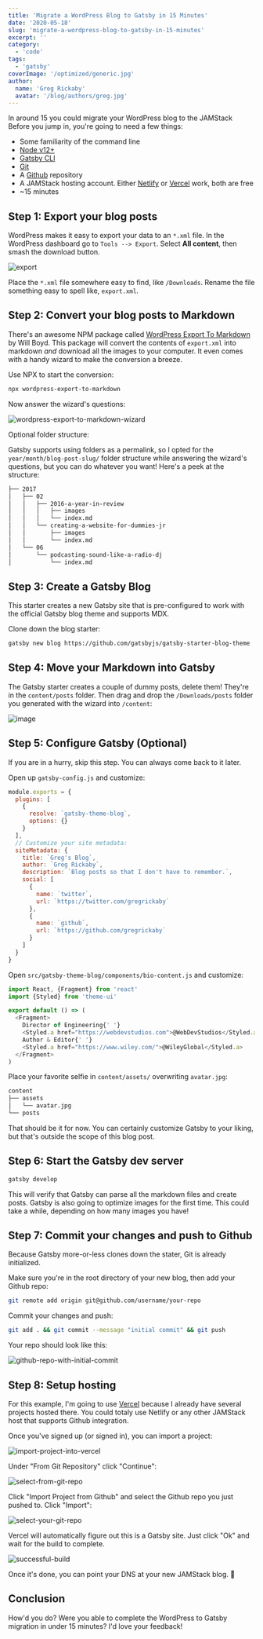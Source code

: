 ```yaml
---
title: 'Migrate a WordPress Blog to Gatsby in 15 Minutes'
date: '2020-05-18'
slug: 'migrate-a-wordpress-blog-to-gatsby-in-15-minutes'
excerpt: ''
category:
  - 'code'
tags:
  - 'gatsby'
coverImage: '/optimized/generic.jpg'
author:
  name: 'Greg Rickaby'
  avatar: '/blog/authors/greg.jpg'
---
```


In around 15 you could migrate your WordPress blog to the JAMStack Before you jump in, you're going to need a few things:

- Some familiarity of the command line
- [Node v12+](https://nodejs.org)
- [Gatsby CLI](https://www.gatsbyjs.org/docs/gatsby-cli/)
- [Git](https://git-scm.com/)
- A [Github](https://github.com/) repository
- A JAMStack hosting account. Either [Netlify](https://app.netlify.com/) or [Vercel](https://vercel.com/) work, both are free
- ~15 minutes

## Step 1: Export your blog posts

WordPress makes it easy to export your data to an `*.xml` file. In the WordPress dashboard go to `Tools --> Export`. Select **All content**, then smash the download button.

![export](/optimized/export-from-wordpress.png)

Place the `*.xml` file somewhere easy to find, like `/Downloads`. Rename the file something easy to spell like, `export.xml`.

## Step 2: Convert your blog posts to Markdown

There's an awesome NPM package called [WordPress Export To Markdown](https://github.com/lonekorean/wordpress-export-to-markdown) by Will Boyd. This package will convert the contents of `export.xml` into markdown _and_ download all the images to your computer. It even comes with a handy wizard to make the conversion a breeze.

Use NPX to start the conversion:

```bash
npx wordpress-export-to-markdown
```

Now answer the wizard's questions:

![wordpress-export-to-markdown-wizard](/optimized/wordpress-export-to-markdown.png)

Optional folder structure:

Gatsby supports using folders as a permalink, so I opted for the `year/month/blog-post-slug/` folder structure while answering the wizard's questions, but you can do whatever you want! Here's a peek at the structure:

```bash
├── 2017
│   ├── 02
│   │   ├── 2016-a-year-in-review
│   │   │   ├── images
│   │   │   └── index.md
│   │   └── creating-a-website-for-dummies-jr
│   │       ├── images
│   │       └── index.md
│   └── 06
│       └── podcasting-sound-like-a-radio-dj
│           └── index.md
```

## Step 3: Create a Gatsby Blog

This starter creates a new Gatsby site that is pre-configured to work with the official Gatsby blog theme and supports MDX.

Clone down the blog starter:

```bash
gatsby new blog https://github.com/gatsbyjs/gatsby-starter-blog-theme
```

## Step 4: Move your Markdown into Gatsby

The Gatsby starter creates a couple of dummy posts, delete them! They're in the `content/posts` folder. Then drag and drop the `/Downloads/posts` folder you generated with the wizard into `/content`:

![image](/optimized/move-posts-to-gatsby.gif)

## Step 5: Configure Gatsby (Optional)

If you are in a hurry, skip this step. You can always come back to it later.

Open up `gatsby-config.js` and customize:

```javascript
module.exports = {
  plugins: [
    {
      resolve: `gatsby-theme-blog`,
      options: {}
    }
  ],
  // Customize your site metadata:
  siteMetadata: {
    title: `Greg's Blog`,
    author: `Greg Rickaby`,
    description: `Blog posts so that I don't have to remember.`,
    social: [
      {
        name: `twitter`,
        url: `https://twitter.com/gregrickaby`
      },
      {
        name: `github`,
        url: `https://github.com/gregrickaby`
      }
    ]
  }
}
```

Open `src/gatsby-theme-blog/components/bio-content.js` and customize:

```javascript
import React, {Fragment} from 'react'
import {Styled} from 'theme-ui'

export default () => (
  <Fragment>
    Director of Engineering{' '}
    <Styled.a href="https://webdevstudios.com">@WebDevStudios</Styled.a> /
    Author & Editor{' '}
    <Styled.a href="https://www.wiley.com/">@WileyGlobal</Styled.a>
  </Fragment>
)
```

Place your favorite selfie in `content/assets/` overwriting `avatar.jpg`:

```bash
content
├── assets
│   └── avatar.jpg
└── posts
```

That should be it for now. You can certainly customize Gatsby to your liking, but that's outside the scope of this blog post.

## Step 6: Start the Gatsby dev server

```bash
gatsby develop
```

This will verify that Gatsby can parse all the markdown files and create posts. Gatsby is also going to optimize images for the first time. This could take a while, depending on how many images you have!

## Step 7: Commit your changes and push to Github

Because Gatsby more-or-less clones down the stater, Git is already initialized.

Make sure you're in the root directory of your new blog, then add your Github repo:

```bash
git remote add origin git@github.com/username/your-repo
```

Commit your changes and push:

```bash
git add . && git commit --message "initial commit" && git push
```

Your repo should look like this:

![github-repo-with-initial-commit](/optimized/github-repo-with-initial-commit.png)

## Step 8: Setup hosting

For this example, I'm going to use [Vercel](https://vercel.com) because I already have several projects hosted there. You could totaly use Netlify or any other JAMStack host that supports Github integration.

Once you've signed up (or signed in), you can import a project:

![import-project-into-vercel](/optimized/import-project-into-vercel.png)

Under "From Git Repository" click "Continue":

![select-from-git-repo](/optimized/select-from-git-repo.png)

Click "Import Project from Github" and select the Github repo you just pushed to. Click "Import":

![select-your-git-repo](/optimized/select-your-repo.png)

Vercel will automatically figure out this is a Gatsby site. Just click "Ok" and wait for the build to complete.

![successful-build](/optimized/successful-build.png)

Once it's done, you can point your DNS at your new JAMStack blog. 💪

## Conclusion

How'd you do? Were you able to complete the WordPress to Gatsby migration in under 15 minutes? I'd love your feedback!
